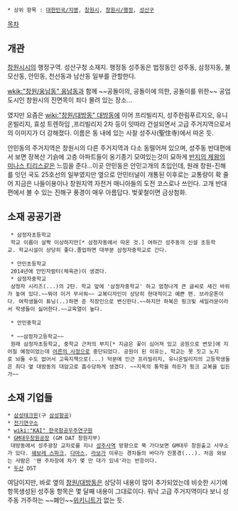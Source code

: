  * 상위 항목 : [[대한민국/지명]], [[창원시]], [[창원시/행정]], [[성산구]]

[[목차]]
== 개관 ==
[[창원시]]시의 행정구역. 성산구청 소재지. 행정동 성주동은 법정동인 성주동, 삼정자동, 불모산동, 안민동, 천선동과 남산동 일부를 관할한다.

[[wkik:"창원/웅남동" 웅남동]]과 함께 ~~공돌이의, 공돌이에 의한, 공돌이를 위한~~ 공업도시인 창원시의 진면목이 죄다 몰려 있는 장소...

였지만 요즘은 [[wiki:"창원/대방동" 대방동]]에 이어 프리빌리지, 성주한림푸르지오, 유니온빌리지, 효성 트렌하임 ,프리빌리지 2차 등이 잇따라 건설되면서 고급 주거지역으로서의 이미지가 더 강해졌다. 이름은 동 내에 있는 사찰 성주사(聖住寺)에서 따온 듯.

안민동의 주거지역은 창원시의 다른 주거지역과 다소 동떨어져 있으며, 성주동 반대편에서 보면 장복산 기슭에 고층 아파트들이 옹기종기 모여있는것이 묘하게 [[반지의 제왕]]의 [[미나스 티리스]]같은 느낌을 준다...이곳 안민동은 안민고개의 초입인데, 원래 창원-진해를 잇던 국도 25호선의 일부였지만 옆으로 안민터널이 개통된 이후로는 교통량이 확 줄어 지금은 나들이용이나 창원지역 자전거 매니아들의 도전 코스로나 쓰인다. 고개 반대편에서 볼 수 있는 진해구 풍경이 매우 아름답다. 벚꽃철이면 금상첨화. 

== 소재 공공기관 ==
  * 삼정자초등학교
  학교 이름이 살짝 이상하지만[* 삼정자동에서 따온 것.] 여하간 성주동의 신설 초등학교. 학교시설이 상당히 좋다.졸업하면 대부분 삼정자중학교로 간다.

  * 안민초등학교
  2014년에 안민자람터(체육관)이 생겼다.
  * 삼정자중학교
  삼정자 시리즈(...)의 2탄. 학교 앞에 '삼정자중학교' 하고 엄청나게 큰 글씨로 새긴 바위가 놓여 있다.~~뭐야 이거 무서워~~ 교복디자인이 상당히 현대적이고 예쁜 편. 브라운톤이다. 여학생들이 튜닝(..)하면 준 직장인으로 변신한다.~~하지만 하복은 핑크빛 세일러문이라서 학생들이 싫어한다.~~교육열이 높다.

  * 안민중학교

  * ~~삼정자고등학교~~
  원래 삼정자초등학교, 중학교 근처의 부지[* 지금은 꽃이 심어져 있고 공원으로 변모]에 지어질 예정이었는데 [[어른의 사정]]으로 중단되었다. 공원이 된 이유는, 학교는 못 짓고 노지로 놔둘 수도 없어서 고육지책으로(...) 덕분에 인근 프리빌리지, 유니온빌리지의 고등학생들은 죄다 옆 대방동의 대암고로 흡수당하게 생겼다. ~~지옥의 통학을 하든가 핑크 교복을 입든가~~

== 소재 기업들 ==
 * [[삼성테크윈]](구 [[삼성항공]])
 * [[전기연구소]]
 * [[wiki:"KAI" 한국항공우주연구원]]
 * [[GM대우]]창원공장 (GM DAT 창원지부)
  대방동에서 성주광장 교차로를 지나 [[성주사역]] 방향으로 쭉 가다보면 GM대우 창원출고 사무소가 있다. [[쉐보레 스파크]], [[다마스]], [[라보]]가 이루는 경차들의 바다가 진풍경(...). 처음 와보는 사람은 '왠 주차장에 차가 몇 만 대가 있네'라는 반응이다.
 * [[두산]] DST

여담이지만, 바로 옆의 [[창원/대방동]]은 상당히 내용이 많이 추가되었는데 비슷한 시기에 항목생성된 성주동 항목은 몇 달째 내용이 그대로이다. 워낙 고급 주거지역이다 보니 성주동 거주하는 ~~폐인~~[[위키니트]]가 없는 듯.

